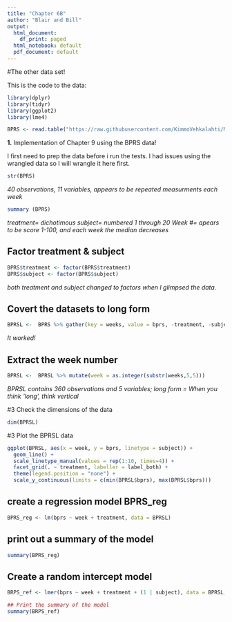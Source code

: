 ```yaml
---
title: "Chapter 6B"
author: "Blair and Bill"
output:
  html_document:
    df_print: paged
  html_notebook: default
  pdf_document: default
--- 
```

#The other data set!

 This is the code to the data:
``` r
library(dplyr)
library(tidyr)
library(ggplot2)
library(lme4)

BPRS <- read.table("https://raw.githubusercontent.com/KimmoVehkalahti/MABS/master/Examples/data/BPRS.txt", sep  =" ", header = T)
```
  
**1.** Implementation of Chapter 9 using the BPRS data!

I first need to prep the data before i run the tests. I had issues using the wrangled data so I will wrangle it here first.
```r
str(BPRS)
```

*40 observations, 11 variables, appears to be repeated measurments each week*

```r
summary (BPRS)
```

*treatment= dichotimous*
*subject= numbered 1 through 20*
*Week #= apears to be score 1-100, and each week the median decreases*


## Factor treatment & subject
```r
BPRS$treatment <- factor(BPRS$treatment)
BPRS$subject <- factor(BPRS$subject)
```

*both treatment and subject changed to factors when I glimpsed the data.*

## Covert the datasets to long form
```r
BPRSL <-  BPRS %>% gather(key = weeks, value = bprs, -treatment, -subject)
```

*It worked!*

## Extract the week number
```r
BPRSL <-  BPRSL %>% mutate(week = as.integer(substr(weeks,5,5)))
```

*BPRSL contains 360 observations and 5 variables; long form = When you think 'long', think vertical*

#3 Check the dimensions of the data
```r
dim(BPRSL)
```

#3 Plot the BPRSL data
```r
ggplot(BPRSL, aes(x = week, y = bprs, linetype = subject)) +
  geom_line() +
  scale_linetype_manual(values = rep(1:10, times=4)) +
  facet_grid(. ~ treatment, labeller = label_both) +
  theme(legend.position = "none") + 
  scale_y_continuous(limits = c(min(BPRSL$bprs), max(BPRSL$bprs)))
```

## create a regression model BPRS_reg
```r
BPRS_reg <- lm(bprs ~ week + treatment, data = BPRSL)
```

## print out a summary of the model
```r
summary(BPRS_reg)
```

## Create a random intercept model
```r
BRPS_ref <- lmer(bprs ~ week + treatment + (1 | subject), data = BPRSL, REML = FALSE)

## Print the summary of the model
summary(BRPS_ref)
```


